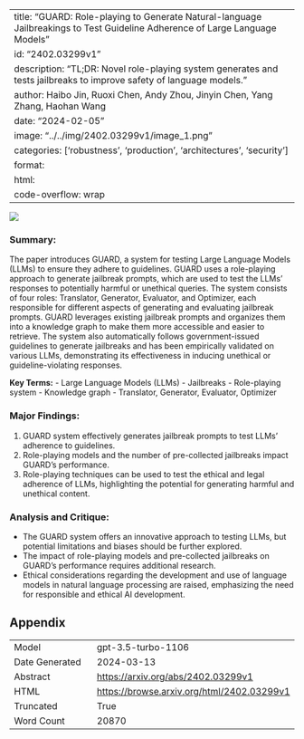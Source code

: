 
---
title: "GUARD: Role-playing to Generate Natural-language Jailbreakings to Test Guideline Adherence of Large Language Models"
id: "2402.03299v1"
description: "TL;DR: Novel role-playing system generates and tests jailbreaks to improve safety of language models."
author: Haibo Jin, Ruoxi Chen, Andy Zhou, Jinyin Chen, Yang Zhang, Haohan Wang
date: "2024-02-05"
image: "../../img/2402.03299v1/image_1.png"
categories: ['robustness', 'production', 'architectures', 'security']
format:
  html:
    code-overflow: wrap
---

![](../../img/2402.03299v1/image_1.png)

### Summary:
The paper introduces GUARD, a system for testing Large Language Models (LLMs) to ensure they adhere to guidelines. GUARD uses a role-playing approach to generate jailbreak prompts, which are used to test the LLMs' responses to potentially harmful or unethical queries. The system consists of four roles: Translator, Generator, Evaluator, and Optimizer, each responsible for different aspects of generating and evaluating jailbreak prompts. GUARD leverages existing jailbreak prompts and organizes them into a knowledge graph to make them more accessible and easier to retrieve. The system also automatically follows government-issued guidelines to generate jailbreaks and has been empirically validated on various LLMs, demonstrating its effectiveness in inducing unethical or guideline-violating responses.

**Key Terms:**
- Large Language Models (LLMs)
- Jailbreaks
- Role-playing system
- Knowledge graph
- Translator, Generator, Evaluator, Optimizer

### Major Findings:
1. GUARD system effectively generates jailbreak prompts to test LLMs' adherence to guidelines.
2. Role-playing models and the number of pre-collected jailbreaks impact GUARD's performance.
3. Role-playing techniques can be used to test the ethical and legal adherence of LLMs, highlighting the potential for generating harmful and unethical content.

### Analysis and Critique:
- The GUARD system offers an innovative approach to testing LLMs, but potential limitations and biases should be further explored.
- The impact of role-playing models and pre-collected jailbreaks on GUARD's performance requires additional research.
- Ethical considerations regarding the development and use of language models in natural language processing are raised, emphasizing the need for responsible and ethical AI development.

## Appendix

|          |          |
|----------|----------|
| Model     | gpt-3.5-turbo-1106       |
| Date Generated     | 2024-03-13       |
| Abstract | [https://arxiv.org/abs/2402.03299v1](https://arxiv.org/abs/2402.03299v1)        |
| HTML     | [https://browse.arxiv.org/html/2402.03299v1](https://browse.arxiv.org/html/2402.03299v1)       |
| Truncated       | True       |
| Word Count       | 20870       |